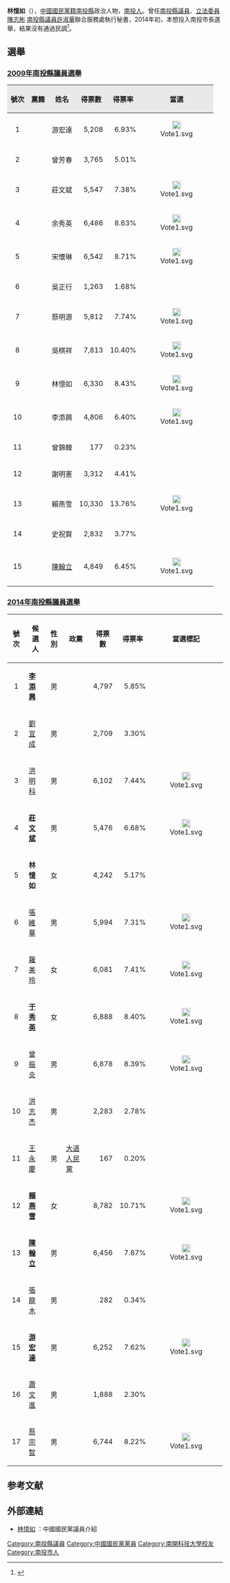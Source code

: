 {{Infobox_officeholder
| name = 林憶如
| image name =
| width = 200
| order2 = [[File:Nantou_County_flag.svg|25px]][[南投縣議會|南投縣議會]]第16、17屆[[南投縣議員|議員]]
| sex = 女 
| Native place = {{TWN}}[[南投縣|南投縣]]
| party = {{Kmt}}
| nationality = {{ROC}}
| date of birth = {{birth date and age|1976|2|20}}
| place of birth ={{TWN}}[[南投縣|南投縣]][[南投市|南投市]]
| educate = 
*[[南開科技大學|南開科技大學]]福祉所碩士
| past = 
*立委陳志彬、縣議員許淑華聯合服務處執行秘書
*[[南投縣議會|南投縣議會]]（第十六屆）議員<br><span style="color: blue;">(2006年3月1日－2010年3月1日 )</span>
*[[南投縣議會|南投縣議會]]（第十七屆）議員<br><span style="color: blue;">(2010年3月1日－2014年12月25日)</span>
|termstart2=2006年3月1日|term_end2=2014年12月25日}}

'''林憶如'''（{{bd|1976年|2月20日|}}），[[中國國民黨籍|中國國民黨籍]][[南投縣|南投縣]]政治人物，[[南投縣|南投人]]。曾任[[南投縣議員|南投縣議員]]、[[立法委員|立法委員]][[陳志彬|陳志彬]] [[南投縣議員|南投縣議員]][[許淑華_(南投縣)|許淑華]]聯合服務處執行秘書，2014年初，本想投入南投市長選舉，結果沒有通過民調<ref>{{Cite web |url=http://www.chinatimes.com/newspapers/20140325000644-260107 |title=南投市長初選 宋懷琳 林憶如 劉宜成3人較勁 |access-date=2014-12-07 |archive-date=2019-12-12 |archive-url=https://web.archive.org/web/20191212032418/https://www.chinatimes.com/newspapers/20140325000644-260107 |dead-url=no }}</ref>。

==選舉==
===[[2009年中華民國地方公職人員選舉|2009年南投縣議員選舉]]===
{| class="wikitable"
|- style="height:30px;width:50px"
! style="background-color:#E9E9E9" | 號次 
! style="background-color:#E9E9E9" | 黨籍
! style="background-color:#E9E9E9" | 姓名
! style="background-color:#E9E9E9" | 得票數
! style="background-color:#E9E9E9" | 得票率
! style="background-color:#E9E9E9" | 當選
|- style="height:30px;width:50px"
|align="center"|1||{{無黨籍}}||游宏達||align="right"|5,208||align="right"|6.93%||align="center"|[[File:Vote1.svg|20px]]
|- style="height:30px;width:50px"
|align="center"|2||{{無黨籍}}||曾芳春||align="right"|3,765||align="right"|5.01%||
|- style="height:30px;width:50px"
|align="center"|3||{{Kmt}}||莊文斌||align="right"|5,547||align="right"|7.38%||align="center"|[[File:Vote1.svg|20px]]
|- style="height:30px;width:50px"
|align="center"|4||{{無黨籍}}||余秀英||align="right"|6,486||align="right"|8.63%||align="center"|[[File:Vote1.svg|20px]]
|- style="height:30px;width:50px"
|align="center"|5||{{Kmt}}||宋懷琳||align="right"|6,542||align="right"|8.71%||align="center"|[[File:Vote1.svg|20px]]
|- style="height:30px;width:50px"
|align="center"|6||{{無黨籍}}||吳正行||align="right"|1,263||align="right"|1.68%||
|- style="height:30px;width:50px"
|align="center"|7||{{Kmt}}||蔡明源||align="right"|5,812||align="right"|7.74%||align="center"|[[File:Vote1.svg|20px]]
|- style="height:30px;width:50px"
|align="center"|8||{{Kmt}}||吳棋祥||align="right"|7,813||align="right"|10.40%||align="center"|[[File:Vote1.svg|20px]]
|- style="height:30px;width:50px"
|align="center"|9||{{Kmt}}||林憶如||align="right"|6,330||align="right"|8.43%||align="center"|[[File:Vote1.svg|20px]]
|- style="height:30px;width:50px"
|align="center"|10||{{無黨籍}}||李添興||align="right"|4,806||align="right"|6.40%||align="center"|[[File:Vote1.svg|20px]]
|- style="height:30px;width:50px"
|align="center"|11||{{無黨籍}}||曾錦韓||align="right"|177||align="right"|0.23%||
|- style="height:30px;width:50px"
|align="center"|12||{{無黨籍}}||謝明憲||align="right"|3,312||align="right"|4.41%||
|- style="height:30px;width:50px"
|align="center"|13||{{Dpp}}||賴燕雪||align="right"|10,330||align="right"|13.76%||align="center"|[[File:Vote1.svg|20px]]
|- style="height:30px;width:50px"
|align="center"|14||{{無黨籍}}||史祝賢||align="right"|2,832||align="right"|3.77%||
|- style="height:30px;width:50px"
|- style="height:30px;width:50px"
|align="center"|15||{{無黨籍}}||[[陳翰立|陳翰立]]||align="right"|4,849||align="right"|6.45%||align="center"|[[File:Vote1.svg|20px]]
|- style="height:30px;width:50px"
|}
===[[2014年中華民國地方公職人員選舉|2014年南投縣議員選舉]]===
{| class="wikitable"
!號次
!候選人
!性別
!政黨
!得票數
!得票率
!當選標記
|-
| align="center"|1
| '''[[李添興|李添興]]'''
| align="center"|男
| {{Nonp}}
| align="right"|4,797
| align="right"|5.85%
| align="center"|
|-
| align="center"|2
| [[劉宜成|劉宜成]]
| align="center"|男
| {{Kmt}}
| align="right"|2,709
| align="right"|3.30%
| align="center"|
|-
| align="center"|3
| [[洪明科|洪明科]]
| align="center"|男
| {{Nonp}}
| align="right"|6,102
| align="right"|7.44%
| align="center"|[[File:Vote1.svg|20px]]
|-
| align="center"|4
| '''[[莊文斌|莊文斌]]'''
| align="center"|男
| {{Kmt}}
| align="right"|5,476
| align="right"|6.68%
| align="center"|[[File:Vote1.svg|20px]]
|-
| align="center"|5
| '''林憶如'''
| align="center"|女
| {{Kmt}}
| align="right"|4,242
| align="right"|5.17%
| align="center"|
|-
| align="center"|6
| [[張維華|張維華]]
| align="center"|男
| {{Kmt}}
| align="right"|5,994
| align="right"|7.31%
| align="center"|[[File:Vote1.svg|20px]]
|-
| align="center"|7
| [[羅美玲|羅美玲]]
| align="center"|女
| {{Nonp}}
| align="right"|6,081
| align="right"|7.41%
| align="center"|[[File:Vote1.svg|20px]]
|-
| align="center"|8
| '''[[于秀英|于秀英]]'''
| align="center"|女
| {{Nonp}}
| align="right"|6,888
| align="right"|8.40%
| align="center"|[[File:Vote1.svg|20px]]
|-
| align="center"|9
| [[曾振炎|曾振炎]]
| align="center"|男
| {{Kmt}}
| align="right"|6,878
| align="right"|8.39%
| align="center"|[[File:Vote1.svg|20px]]
|-
| align="center"|10
| [[洪志杰|洪志杰]]
| align="center"|男
| {{Nonp}}
| align="right"|2,283
| align="right"|2.78%
| align="center"|
|-
| align="center"|11
| [[王永慶|王永慶]]
| align="center"|男
| [[大道人民黨|大道人民黨]]
| align="right"|167
| align="right"|0.20%
| align="center"|
|-
| align="center"|12
| '''[[賴燕雪|賴燕雪]]'''
| align="center"|女
| {{Dpp}}
| align="right"|8,782
| align="right"|10.71%
| align="center"|[[File:Vote1.svg|20px]]
|-
| align="center"|13
| '''[[陳翰立|陳翰立]]'''
| align="center"|男
| {{Dpp}}
| align="right"|6,456
| align="right"|7.87%
| align="center"|[[File:Vote1.svg|20px]]
|-
| align="center"|14
| [[張龍木|張龍木]]
| align="center"|男
| {{Nonp}}
| align="right"|282
| align="right"|0.34%
| align="center"|
|-
| align="center"|15
| '''[[游宏達|游宏達]]'''
| align="center"|男
| {{Nonp}}
| align="right"|6,252
| align="right"|7.62%
| align="center"|[[File:Vote1.svg|20px]]
|-
| align="center"|16
| [[蕭文進|蕭文進]]
| align="center"|男
| {{Tsu}}
| align="right"|1,888
| align="right"|2.30%
| align="center"|
|-
| align="center"|17
| [[蔡宗智|蔡宗智]]
| align="center"|男
| {{Nonp}}
| align="right"|6,744
| align="right"|8.22%
| align="center"|[[File:Vote1.svg|20px]]
|}

==参考文献==
{{reflist}}

== 外部連結 ==
* [http://www.kmt.org.tw/page.aspx?id=40&pid=864 林憶如] {{Wayback|url=http://www.kmt.org.tw/page.aspx?id=40&pid=864 |date=20141213223121 }}：中國國民黨議員介紹

{{DEFAULTSORT:Lin林}}
[[Category:南投縣議員|Category:南投縣議員]]
[[Category:中國國民黨黨員|Category:中國國民黨黨員]]
[[Category:南開科技大學校友|Category:南開科技大學校友]]
[[Category:南投市人|Category:南投市人]]